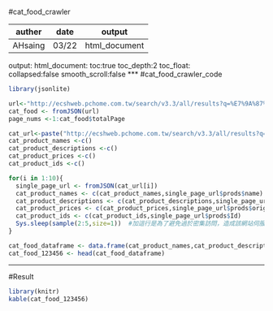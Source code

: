 #cat_food_crawler

 auther | date |    output
--------|------|--------------
 AHsaing| 03/22| html_document

output:
    html_document:
    toc:true
    toc_depth:2
    toc_float:  
        collapsed:false
        smooth_scroll:false
***
#cat_food_crawler_code
```r
library(jsonlite)

url<-"http://ecshweb.pchome.com.tw/search/v3.3/all/results?q=%E7%9A%87%E5%AE%B6%E8%B2%93%E9%A3%BC%E6%96%99&page=1&sort=rnk/dc"
cat_food <- fromJSON(url)
page_nums <-1:cat_food$totalPage

cat_url<-paste("http://ecshweb.pchome.com.tw/search/v3.3/all/results?q=%E7%9A%87%E5%AE%B6%E8%B2%93%E9%A3%BC%E6%96%99&page=",page_nums,"&sort=rnk/dc",sep="")
cat_product_names <-c()
cat_product_descriptions <-c()
cat_product_prices <-c()
cat_product_ids <-c()

for(i in 1:10){
  single_page_url <- fromJSON(cat_url[i])
  cat_product_names <- c(cat_product_names,single_page_url$prods$name)
  cat_product_descriptions <- c(cat_product_descriptions,single_page_url$prods$describe)
  cat_product_prices <- c(cat_product_prices,single_page_url$prods$originPrice)
  cat_product_ids <- c(cat_product_ids,single_page_url$prods$Id)
  Sys.sleep(sample(2:5,size=1))  #加這行是為了避免過於密集訪問，造成該網站伺服器負擔而被封鎖
}

cat_food_dataframe <- data.frame(cat_product_names,cat_product_descriptions,cat_product_prices,cat_product_ids)
cat_food_123456 <- head(cat_food_dataframe)
```
***
#Result
```r
library(knitr)
kable(cat_food_123456)
```
